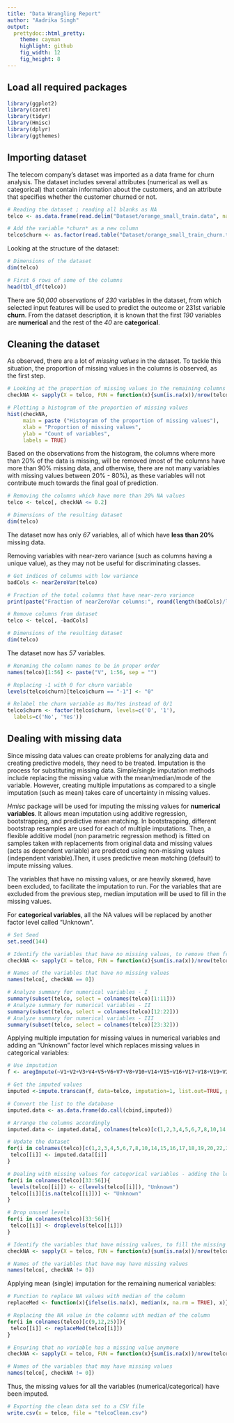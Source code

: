 ---
title: "Data Wrangling Report"
author: "Aadrika Singh"
output:
  prettydoc::html_pretty:
    theme: cayman
    highlight: github
    fig_width: 12
    fig_height: 8
---

## Load all required packages

```{r results='hide', message=FALSE, warning=FALSE}
library(ggplot2)
library(caret)
library(tidyr)
library(Hmisc)
library(dplyr)
library(ggthemes)
```

## Importing dataset

The telecom company's dataset was imported as a data frame for churn analysis. The dataset includes several attributes (numerical as well as categorical) that contain information about the customers, and an attribute that specifies whether the customer churned or not.

```{r results='hide'}
# Reading the dataset ; reading all blanks as NA
telco <- as.data.frame(read.delim("Dataset/orange_small_train.data", na.strings=c("","NA"), header=TRUE, sep="\t", fill=TRUE))

# Add the variable *churn* as a new column
telco$churn <- as.factor(read.table("Dataset/orange_small_train_churn.txt")$V1)
```

Looking at the structure of the dataset:

```{r}
# Dimensions of the dataset
dim(telco)

# First 6 rows of some of the columns
head(tbl_df(telco))
```

There are *50,000* observations of *230* variables in the dataset, from which selected input features will be used to predict the outcome or 231st variable **churn**. From the dataset description, it is known that the first *190* variables are **numerical** and the rest of the *40* are **categorical**.

## Cleaning the dataset

As observed, there are a lot of *missing values* in the dataset. To tackle this situation, the proportion of missing values in the columns is observed, as the first step.

```{r results='hide'}
# Looking at the proportion of missing values in the remaining columns
checkNA <- sapply(X = telco, FUN = function(x){sum(is.na(x))/nrow(telco)})
```

```{r}
# Plotting a histogram of the proportion of missing values
hist(checkNA,
     main = paste ("Histogram of the proportion of missing values"),
     xlab = "Proportion of missing values",
     ylab = "Count of variables",
     labels = TRUE)
```

Based on the observations from the histogram, the columns where more than 20% of the data is missing, will be removed (most of the columns have more than 90% missing data, and otherwise, there are not many variables with missing values between 20% - 80%), as these variables will not contribute much towards the final goal of prediction.

```{r results='hide'}
# Removing the columns which have more than 20% NA values
telco <- telco[, checkNA <= 0.2]
```

```{r}
# Dimensions of the resulting dataset
dim(telco)
```

The dataset now has only *67* variables, all of which have **less than 20%** missing data.

Removing variables with near-zero variance (such as columns having a unique value), as they may not be useful for discriminating classes.

```{r results='hide'}
# Get indices of columns with low variance
badCols <- nearZeroVar(telco)
```

```{r}
# Fraction of the total columns that have near-zero variance
print(paste("Fraction of nearZeroVar columns:", round(length(badCols)/length(telco),4)))
```

```{r results='hide'}
# Remove columns from dataset
telco <- telco[, -badCols]
```

```{r}
# Dimensions of the resulting dataset
dim(telco)
```

The dataset now has *57* variables.

```{r results='hide'}
# Renaming the column names to be in proper order
names(telco)[1:56] <- paste("V", 1:56, sep = "")

# Replacing -1 with 0 for churn variable
levels(telco$churn)[telco$churn == "-1"] <- "0"

# Relabel the churn variable as No/Yes instead of 0/1
telco$churn <- factor(telco$churn, levels=c('0', '1'),
  labels=c('No', 'Yes'))
```

## Dealing with missing data

Since missing data values can create problems for analyzing data and creating predictive models, they need to be treated. Imputation is the process for substituting missing data. Simple/single imputation methods include replacing the missing value with the mean/median/mode of the variable. However, creating multiple imputations as compared to a single imputation (such as mean) takes care of uncertainty in missing values.

*Hmisc* package will be used for imputing the missing values for **numerical variables**. It allows mean imputation using additive regression, bootstrapping, and predictive mean matching. In bootstrapping, different bootstrap resamples are used for each of multiple imputations. Then, a flexible additive model (non parametric regression method) is fitted on samples taken with replacements from original data and missing values (acts as dependent variable) are predicted using non-missing values (independent variable).Then, it uses predictive mean matching (default) to impute missing values.

The variables that have no missing values, or are heavily skewed, have been excluded, to facilitate the imputation to run. For the variables that are excluded from the previous step, median imputation will be used to fill in the missing values. 

For **categorical variables**, all the NA values will be replaced by another factor level called "Unknown".

```{r results='hide'}
# Set Seed
set.seed(144)

# Identify the variables that have no missing values, to remove them from the imputation
checkNA <- sapply(X = telco, FUN = function(x){sum(is.na(x))/nrow(telco)})
```

```{r}
# Names of the variables that have no missing values
names(telco[, checkNA == 0])
```

```{r}
# Analyze summary for numerical variables - I
summary(subset(telco, select = colnames(telco)[1:11]))
# Analyze summary for numerical variables - II
summary(subset(telco, select = colnames(telco)[12:22]))
# Analyze summary for numerical variables - III
summary(subset(telco, select = colnames(telco)[23:32]))
```

Applying multiple imputation for missing values in numerical variables and adding an "Unknown" factor level which replaces missing values in categorical variables:

```{r results='hide'}
# Use imputation 
f <- aregImpute(~V1+V2+V3+V4+V5+V6+V7+V8+V10+V14+V15+V16+V17+V18+V19+V20+V22+V23+V24+V26+V27+V28+V29+V30+V31+V32, data = telco, n.impute = 5)

# Get the imputed values
imputed <-impute.transcan(f, data=telco, imputation=1, list.out=TRUE, pr=FALSE, check=FALSE)

# Convert the list to the database
imputed.data <- as.data.frame(do.call(cbind,imputed))

# Arrange the columns accordingly
imputed.data <- imputed.data[, colnames(telco)[c(1,2,3,4,5,6,7,8,10,14,15,16,17,18,19,20,22,23,24,26,27,28,29,30,31,32)], drop = FALSE]

# Update the dataset
for(i in colnames(telco)[c(1,2,3,4,5,6,7,8,10,14,15,16,17,18,19,20,22,23,24,26,27,28,29,30,31,32)]){
 telco[[i]] <- imputed.data[[i]]
}

# Dealing with missing values for categorical variables - adding the level "Unknown"
for(i in colnames(telco)[33:56]){
 levels(telco[[i]]) <- c(levels(telco[[i]]), "Unknown") 
 telco[[i]][is.na(telco[[i]])] <- "Unknown"
}

# Drop unused levels
for(i in colnames(telco)[33:56]){
 telco[[i]] <- droplevels(telco[[i]])
}

# Identify the variables that have missing values, to fill the missing values
checkNA <- sapply(X = telco, FUN = function(x){sum(is.na(x))/nrow(telco)})
```

```{r}
# Names of the variables that have may have missing values
names(telco[, checkNA != 0])
```

Applying mean (single) imputation for the remaining numerical variables:

```{r results='hide'}
# Function to replace NA values with median of the column
replaceMed <- function(x){ifelse(is.na(x), median(x, na.rm = TRUE), x)}

# Replacing the NA value in the columns with median of the column
for(i in colnames(telco)[c(9,12,25)]){
 telco[[i]] <- replaceMed(telco[[i]])
}

# Ensuring that no variable has a missing value anymore
checkNA <- sapply(X = telco, FUN = function(x){sum(is.na(x))/nrow(telco)})
```

```{r}
# Names of the variables that may have missing values
names(telco[, checkNA != 0])
```

Thus, the missing values for all the variables (numerical/categorical) have been imputed.

```{r results='hide'}
# Exporting the clean data set to a CSV file
write.csv(x = telco, file = "telcoClean.csv")
```
